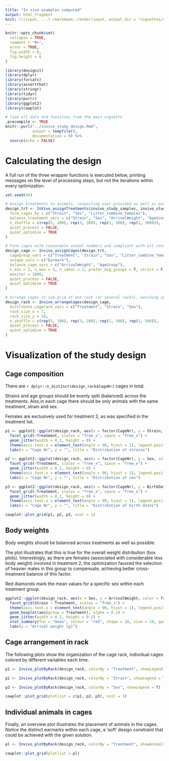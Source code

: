 ```yaml
---
title: "In vivo examples computed"
output: html_fragment
knit: (\(input, ...) rmarkdown::render(input, output_dir = "vignettes/cached"))
---
```


```r
knitr::opts_chunk$set(
  collapse = TRUE,
  comment = "#>",
  error = TRUE,
  fig.width = 6,
  fig.height = 6
)
```
  
```r
library(designit)
library(dplyr)
library(forcats)
library(assertthat)
library(stringr)
library(tidyr)
library(purrr)
library(ggplot2)
library(cowplot)
```

```r
# load all data and functions from the main vignette
.precompile <- TRUE
knitr::purl("../invivo_study_design.Rmd",
            output = tempfile(),
            documentation = 0) %>% 
  source(echo = FALSE)
```

# Calculating the design

A full run of the three wrapper functions is executed below, printing messages
on the level of processing steps, but not the iterations within every
optimization.

```r
set.seed(44)

# Assign treatments to animals, respecting user provided as well as passed constraints
design_trt <- InVivo_assignTreatments(invivo_study_samples, invivo_study_treatments,
  form_cages_by = c("Strain", "Sex", "Litter_combine_females"),
  balance_treatment_vars = c("Strain", "Sex", "ArrivalWeight", "AgeGroup"),
  n_shuffle = c(rep(5, 200), rep(3, 300), rep(2, 500), rep(1, 3000)),
  quiet_process = FALSE,
  quiet_optimize = TRUE
)

# Form cages with reasonable animal numbers and compliant with all constraints
design_cage <- Invivo_assignCages(design_trt,
  cagegroup_vars = c("Treatment", "Strain", "Sex", "Litter_combine_females"),
  unique_vars = c("Earmark"),
  balance_cage_vars = c("ArrivalWeight", "AgeGroup"),
  n_min = 2, n_max = 5, n_ideal = 2, prefer_big_groups = T, strict = F,
  maxiter = 1000,
  quiet_process = FALSE,
  quiet_optimize = TRUE
)

# Arrange cages in sub-grid of one rack (or several racks), avoiding spatial clusters
design_rack <- Invivo_arrangeCages(design_cage,
  distribute_cagerack_vars = c("Treatment", "Strain", "Sex"),
  rack_size_x = 7,
  rack_size_y = 10,
  n_shuffle = c(rep(5, 100), rep(3, 200), rep(2, 300), rep(1, 500)),
  quiet_process = FALSE,
  quiet_optimize = TRUE
)
```

# Visualization of the study design

## Cage composition

There are `r dplyr::n_distinct(design_rack$CageNr)` cages in total.

Strains and age groups should be evenly split (balanced) across the treatments. Also,in each cage there should be
only animals with the same treatment, strain and sex.

Females are exclusively used for treatment 2, as was specified in the treatment list.

```r

p1 <- ggplot2::ggplot(design_rack, aes(x = factor(CageNr), y = Strain, color = Treatment)) +
  facet_grid(~Treatment, scales = "free_x", space = "free_x") +
  geom_jitter(width = 0.2, height = 0) +
  theme(axis.text.x = element_text(angle = 90, hjust = 1), legend.position = "none") +
  labs(x = "Cage Nr", y = "", title = "Distribution of strains")

p2 <- ggplot2::ggplot(design_rack, aes(x = factor(CageNr), y = Sex, color = Treatment)) +
  facet_grid(~Treatment, scales = "free_x", space = "free_x") +
  geom_jitter(width = 0.2, height = 0) +
  theme(axis.text.x = element_text(angle = 90, hjust = 1), legend.position = "none") +
  labs(x = "Cage Nr", y = "", title = "Distribution of sex")

p3 <- ggplot2::ggplot(design_rack, aes(x = factor(CageNr), y = BirthDate, color = Treatment)) +
  facet_grid(~Treatment, scales = "free_x", space = "free_x") +
  geom_jitter(width = 0.2, height = 0) +
  theme(axis.text.x = element_text(angle = 90, hjust = 1), legend.position = "none") +
  labs(x = "Cage Nr", y = "", title = "Distribution of birth dates")

cowplot::plot_grid(p1, p2, p3, ncol = 1)
```

## Body weights

Body weights should be balanced across treatments as well as possible.

The plot illustrates that this is true for the overall weight distribution (box plots). Interestingly, as there
are females (associated with considerable less body weight) involved in treatment 2, the optimization favored the
selection of heavier males in this group to compensate, achieving better cross-treatment balance of this factor.

Red diamonds mark the mean values for a specific sex within each treatment group.

```r

ggplot2::ggplot(design_rack, aes(x = Sex, y = ArrivalWeight, color = Treatment, fill = Treatment)) +
  facet_grid(Strain ~ Treatment, scales = "free_x") +
  theme(axis.text.x = element_text(angle = 90, hjust = 1), legend.position = "none") +
  geom_boxplot(aes(group = Treatment), alpha = 0.2) +
  geom_jitter(width = 0.2, height = 0.2) +
  stat_summary(fun = "mean", colour = "red", shape = 18, size = 10, geom = "point", aes(group = Treatment), alpha = 0.3, show.legend = F) +
  labs(y = "Arrival weight [g]")
```

## Cage arrangement in rack

The following plots show the organization of the cage rack, individual cages colored by different
variables each time.

```r

p1 <- Invivo_plotByRack(design_rack, colorBy = "Treatment", showLegend = T)

p2 <- Invivo_plotByRack(design_rack, colorBy = "Strain", showLegend = T)

p3 <- Invivo_plotByRack(design_rack, colorBy = "Sex", showLegend = T)

cowplot::plot_grid(plotlist = c(p1, p2, p3), ncol = 3)
```


## Individual animals in cages

Finally, an overview plot illustrates the placement of animals in the cages. Notice the distinct earmarks
within each cage, a 'soft' design constraint that could be achieved with the given solution.

```r

pl <- Invivo_plotByRack(design_rack, colorBy = "Treatment", showAnimals = TRUE)

cowplot::plot_grid(plotlist = pl)
```
